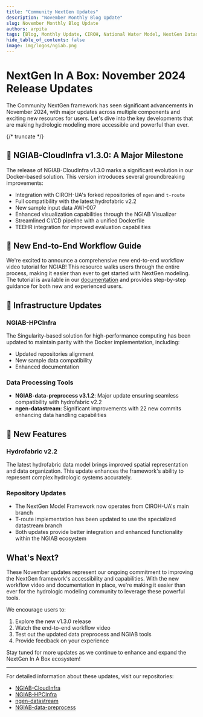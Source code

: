 ```yaml
---
title: "Community NextGen Updates"
description: "November Monthly Blog Update"
slug: November Monthly Blog Update
authors: arpita
tags: [Blog, Monthly Update, CIROH, National Water Model, NextGen Datastream, Singularity, HPC, TEEHR, Hydrofabric, NGIAB, NextGen, Data Preparation]
hide_table_of_contents: false
image: img/logos/ngiab.png
---
```


# NextGen In A Box: November 2024 Release Updates

The Community NextGen framework has seen significant advancements in November 2024, with major updates across multiple components and exciting new resources for users. Let's dive into the key developments that are making hydrologic modeling more accessible and powerful than ever.

{/* truncate */}
## 🎉 NGIAB-CloudInfra v1.3.0: A Major Milestone

The release of NGIAB-CloudInfra v1.3.0 marks a significant evolution in our Docker-based solution. This version introduces several groundbreaking improvements:

- Integration with CIROH-UA's forked repositories of `ngen` and `t-route`
- Full compatibility with the latest hydrofabric v2.2
- New sample input data AWI-007
- Enhanced visualization capabilities through the NGIAB Visualizer
- Streamlined CI/CD pipeline with a unified Dockerfile
- TEEHR integration for improved evaluation capabilities

## 📝 New End-to-End Workflow Guide

We're excited to announce a comprehensive new end-to-end workflow video tutorial for NGIAB! This resource walks users through the entire process, making it easier than ever to get started with NextGen modeling. The tutorial is available in our [documentation](https://docs.ciroh.org/training-NGIAB-101) and provides step-by-step guidance for both new and experienced users.

## 🔄 Infrastructure Updates

### NGIAB-HPCInfra
The Singularity-based solution for high-performance computing has been updated to maintain parity with the Docker implementation, including:
- Updated repositories alignment
- New sample data compatibility
- Enhanced documentation

### Data Processing Tools
- **NGIAB-data-preprocess v3.1.2**: Major update ensuring seamless compatibility with hydrofabric v2.2
- **ngen-datastream**: Significant improvements with 22 new commits enhancing data handling capabilities

## 🌟 New Features

### Hydrofabric v2.2
The latest hydrofabric data model brings improved spatial representation and data organization. This update enhances the framework's ability to represent complex hydrologic systems accurately.

### Repository Updates
- The NextGen Model Framework now operates from CIROH-UA's main branch
- T-route implementation has been updated to use the specialized datastream branch
- Both updates provide better integration and enhanced functionality within the NGIAB ecosystem

## What's Next?

These November updates represent our ongoing commitment to improving the NextGen framework's accessibility and capabilities. With the new workflow video and documentation in place, we're making it easier than ever for the hydrologic modeling community to leverage these powerful tools.

We encourage users to:
1. Explore the new v1.3.0 release
2. Watch the end-to-end workflow video
3. Test out the updated data preprocess and NGIAB tools
4. Provide feedback on your experience

Stay tuned for more updates as we continue to enhance and expand the NextGen In A Box ecosystem!

---

For detailed information about these updates, visit our repositories:
- [NGIAB-CloudInfra](https://github.com/CIROH-UA/NGIAB-CloudInfra)
- [NGIAB-HPCInfra](https://github.com/CIROH-UA/NGIAB-HPCInfra)
- [ngen-datastream](https://github.com/CIROH-UA/ngen-datastream)
- [NGIAB-data-preprocess](https://github.com/CIROH-UA/NGIAB_data_preprocess)
